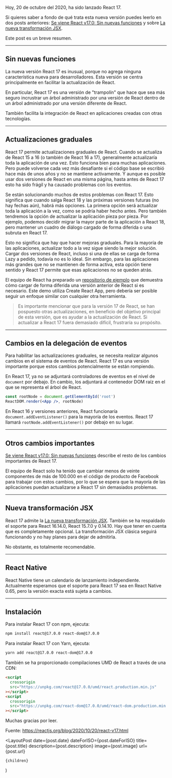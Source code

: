 
Hoy, 20 de octubre del 2020, ha sido lanzado React 17.

Si quieres saber a fondo de qué trata esta nueva versión puedes leerlo en dos posts anteriores:
[Se viene React v17.0: Sin nuevas funciones](/blog/se-viene-react-v17 'Se viene React v17.0: Sin nuevas funciones') y sobre [La nueva transformación JSX](/blog/la-nueva-transformacion-jsx-de-react 'La nueva transformación JSX').

Este post es un breve resumen.

---

## Sin nuevas funciones

La nueva versión React 17 es inusual, porque no agrega ninguna característica nueva para desarrolladores. Esta versión se centra principalmente en facilitar la actualización de React.

En particular, React 17 es una versión de "trampolín" que hace que sea más seguro incrustrar un árbol administrado por una versión de React dentro de un árbol administrado por una versión diferente de React.

También facilita la integración de React en aplicaciones creadas con otras tecnologías.

---

## Actualizaciones graduales

React 17 permite actualizaciones graduales de React. Cuando se actualiza de React 15 a 16 (o también de React 16 a 17), generalmente actualizaría toda la aplicación de una vez. Esto funciona bien para muchas aplicaciones. Pero puede volverse cada vez más desafiante si el código base se escribió hace más de unos años y no se mantiene activamente. Y aunque es posible usar dos versiones de React en una misma página, hasta antes de React 17 esto ha sido frágil y ha causado problemas con los eventos.

Se están solucionando muchos de estos problemas con React 17. Esto significa que cuando salga React 18 y las próximas versiones futuras (no hay fechas aún), habrá más opciones.
La primera opción será actualizar toda la aplicación a la vez, como se podría haber hecho antes. Pero también tendremos la opción de actualizar la aplicación pieza por pieza. Por ejemplo, podemos decidir migrar la mayor parte de la aplicación a React 18, pero mantener un cuadro de diálogo cargado de forma diferida o una subruta en React 17.

Esto no significa que hay que hacer mejoras graduales. Para la mayoría de las aplicaciones, actualizar todo a la vez sigue siendo la mejor solución. Cargar dos versiones de React, incluso si una de ellas se carga de forma Lazy a pedido, todavía no es lo ideal. Sin embargo, para las aplicaciones más grandes que no se mantienen de forma activa, esta opción tiene sentido y React 17 permite que esas aplicaciones no se queden atrás.

El equipo de React ha preparado un [repositorio de ejemplo](https://github.com/nikosantis/react-gradual-upgrade-demo 'repositorio de ejemplo') que demuestra cómo cargar de forma diferida una versión anterior de React si es necesario. Este demo utiliza Create React App, pero debería ser posible seguir un enfoque similar con cualquier otra herramienta.

> Es importante mencionar que para la versión 17 de React, se han pospuesto otras actualizaciones, en beneficio del objetivo principal de esta versión, que es ayudar a la actualización de React. Si actualizar a React 17 fuera demasiado difícil, frustraría su propósito.

---

## Cambios en la delegación de eventos

Para habilitar las actualizaciones graduales, se necesita realizar algunos cambios en el sistema de eventos de React. React 17 es una versión importante porque estos cambios potencialmente se están rompiendo.

En React 17, ya no se adjuntará controladores de eventos en el nivel de `document` por debajo. En cambio, los adjuntará al contenedor DOM raíz en el que se representa el árbol de React.

```jsx
const rootNode = document.getElementById('root')
ReactDOM.render(<App />, rootNode)
```

En React 16 y versiones anteriores, React funcionaría `document.addEventListener()` para la mayoría de los eventos. React 17 llamará `rootNode.addEventListener()` por debajo en su lugar.

---

## Otros cambios importantes

[Se viene React v17.0: Sin nuevas funciones](/blog/se-viene-react-v17 'Se viene React v17.0: Sin nuevas funciones') describe el resto de los cambios importantes de React 17.

El equipo de React solo ha tenido que cambiar menos de veinte componentes de más de 100.000 en el código de producto de Facebook para trabajar con estos cambios, por lo que se espera que la mayoría de las aplicaciones puedan actualizarse a React 17 sin demasiados problemas.

---

## Nueva transformación JSX

React 17 admite la [La nueva transformación JSX](/blog/la-nueva-transformacion-jsx-de-react 'La nueva transformación JSX'). También se ha respaldado el soporte para React 16.14.0, React 15.7.0 y 0.14.10. Hay que tener en cuenta que es completamente opcional. La transformación JSX clásica seguirá funcionando y no hay planes para dejar de admitirla.

No obstante, es totalmente recomendable.

---

## React Native

React Native tiene un calendario de lanzamiento independiente. Actualmente esperamos que el soporte para React 17 sea en React Native 0.65, pero la versión exacta está sujeta a cambios.

---

## Instalación

Para instalar React 17 con npm, ejecuta:

```bash
npm install react@17.0.0 react-dom@17.0.0
```

Para instalar React 17 con Yarn, ejecuta:

```bash
yarn add react@17.0.0 react-dom@17.0.0
```

También se ha proporcionado compilaciones UMD de React a través de una CDN:

```html
<script
  crossorigin
  src="https://unpkg.com/react@17.0.0/umd/react.production.min.js"
></script>
<script
  crossorigin
  src="https://unpkg.com/react-dom@17.0.0/umd/react-dom.production.min.js"
></script>
```

Muchas gracias por leer.

Fuente: https://reactjs.org/blog/2020/10/20/react-v17.html


  <LayoutPost
    date={post.date}
    dateForISO={post.dateForISO}
    title={post.title}
    description={post.description}
    image={post.image}
    url={post.url}
  >
    {children}
  </LayoutPost>
)
